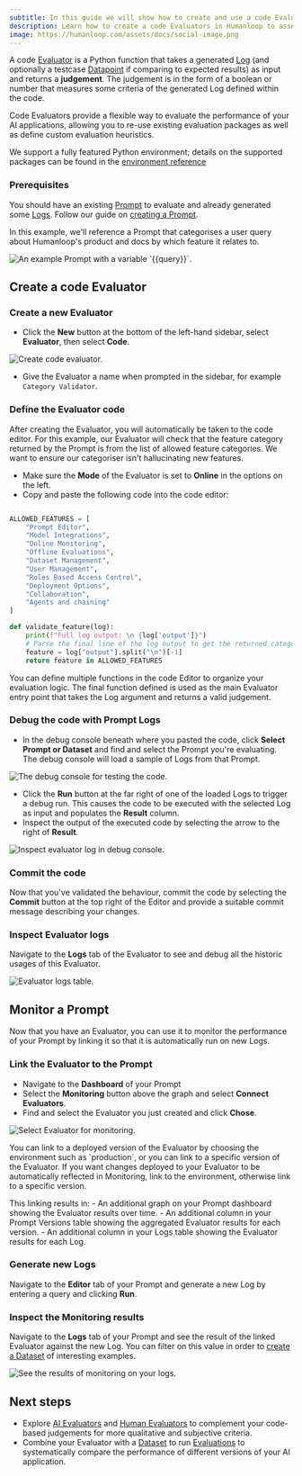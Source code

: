 ```yaml
---
subtitle: In this guide we will show how to create and use a code Evaluator in Humanloop
description: Learn how to create a code Evaluators in Humanloop to assess the performance of your AI applications. This guide covers setting up an offline evaluator, writing evaluation logic, and using the debug console.
image: https://humanloop.com/assets/docs/social-image.png
---
```


A code [Evaluator](../../concepts/evaluator) is a Python function that takes a generated [Log](../../concepts/logs) (and optionally a testcase [Datapoint](../../concepts/dataset) if comparing to expected results) as input and returns a **judgement**.
The judgement is in the form of a boolean or number that measures some criteria of the generated Log defined within the code.

Code Evaluators provide a flexible way to evaluate the performance of your AI applications, allowing you to re-use existing evaluation packages as well as define custom evaluation heuristics.

We support a fully featured Python environment; details on the supported packages can be found in the [environment reference](../../refereces/code-environment)

### Prerequisites
You should have an existing [Prompt](../../concepts/prompts) to evaluate and already generated some [Logs](../../concepts/logs).
Follow our guide on [creating a Prompt](../../development/guides/create-prompt).

In this example, we'll reference a Prompt that categorises a user query about Humanloop's product and docs by which feature it relates to.

<img
  src="../../../assets/images/datasets/create-dataset-classifier-prompt.png"
  alt="An example Prompt with a variable `{{query}}`."
/>


## Create a code Evaluator

<Steps>

### Create a new Evaluator

- Click the **New** button at the bottom of the left-hand sidebar, select **Evaluator**, then select **Code**.

<img
  src="../../../assets/images/evaluators/create-code-evaluator.png"
  alt="Create code evaluator."
/>

- Give the Evaluator a name when prompted in the sidebar, for example `Category Validator`.


### Define the Evaluator code
After creating the Evaluator, you will automatically be taken to the code editor.
For this example, our Evaluator will check that the feature category returned by the Prompt is from the list of allowed feature categories. We want to ensure our categoriser isn't hallucinating new features.

- Make sure the **Mode** of the Evaluator is set to **Online** in the options on the left.
- Copy and paste the following code into the code editor:

```python Python

ALLOWED_FEATURES = [
    "Prompt Editor",
    "Model Integrations",
    "Online Monitoring",
    "Offline Evaluations",
    "Dataset Management",
    "User Management",
    "Roles Based Access Control",
    "Deployment Options",
    "Collaboration",
    "Agents and chaining"
]

def validate_feature(log):
    print(f"Full log output: \n {log['output']}")
    # Parse the final line of the log output to get the returned category
    feature = log["output"].split("\n")[-1]
    return feature in ALLOWED_FEATURES
```

<Info title="Code Organisation">
You can define multiple functions in the code Editor to organize your evaluation logic.
The final function defined is used as the main Evaluator entry point that takes the Log argument and returns a valid judgement.
</Info>

### Debug the code with Prompt Logs

- In the debug console beneath where you pasted the code, click **Select Prompt or Dataset** and find and select the Prompt you're evaluating.
The debug console will load a sample of Logs from that Prompt.

<img
  src="../../../assets/images/evaluators/create-code-evaluator-debug.png"
  alt="The debug console for testing the code."
/>

- Click the **Run** button at the far right of one of the loaded Logs to trigger a debug run. This causes the code to be executed with the selected Log as input and populates the **Result** column.
- Inspect the output of the executed code by selecting the arrow to the right of **Result**.

<img
  src="../../../assets/images/evaluators/create-code-evaluator-debug-inspect.png"
  alt="Inspect evaluator log in debug console."
/>

### Commit the code

Now that you've validated the behaviour, commit the code by selecting the **Commit** button at the top right of the Editor and provide a suitable commit message describing your changes.

### Inspect Evaluator logs

Navigate to the **Logs** tab of the Evaluator to see and debug all the historic usages of this Evaluator.

<img
  src="../../../assets/images/evaluators/create-code-evaluator-logs-table.png"
  alt="Evaluator logs table."
/>

</Steps>


## Monitor a Prompt

Now that you have an Evaluator, you can use it to monitor the performance of your Prompt by linking it so that it is automatically run on new Logs.

<Steps>

### Link the Evaluator to the Prompt

- Navigate to the **Dashboard** of your Prompt
- Select the **Monitoring** button above the graph and select **Connect Evaluators**.
- Find and select the Evaluator you just created and click **Chose**.

<img
  src="../../../assets/images/evaluators/create-code-evaluator-select-monitor.png"
  alt="Select Evaluator for monitoring."
/>

<Info title="Linking Evaluators for Monitoring">
You can link to a deployed version of the Evaluator by choosing the environment such as `production`, or you can link to a specific version of the Evaluator.
If you want changes deployed to your Evaluator to be automatically reflected in Monitoring, link to the environment, otherwise link to a specific version.
</Info>


This linking results in:
    - An additional graph on your Prompt dashboard showing the Evaluator results over time.
    - An additional column in your Prompt Versions table showing the aggregated Evaluator results for each version.
    - An additional column in your Logs table showing the Evaluator results for each Log.


### Generate new Logs

Navigate to the **Editor** tab of your Prompt and generate a new Log by entering a query and clicking **Run**.

### Inspect the Monitoring results

Navigate to the **Logs** tab of your Prompt and see the result of the linked Evaluator against the new Log. You can filter on this value in order to [create a Dataset](./create-dataset) of interesting examples.


<img
  src="../../../assets/images/evaluators/create-code-evaluator-monitoring-logs.png"
  alt="See the results of monitoring on your logs."
/>

</Steps>


## Next steps

- Explore [AI Evaluators](./llm-judge) and [Human Evaluators](./human-evaluators) to complement your code-based judgements for more qualitative and subjective criteria.
- Combine your Evaluator with a [Dataset](../../concepts/dataset) to run [Evaluations](./run-evaluation) to systematically compare the performance of different versions of your AI application.

